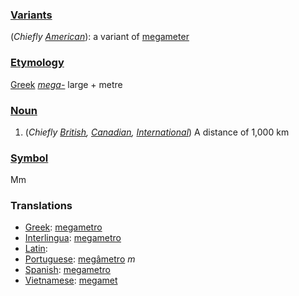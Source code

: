 === [[Variant]]s ===
(''Chiefly [[w:American English|American]]''): a variant of [[megameter]]

=== [[Etymology]] ===

[[Greek]] ''[[mega-]]'' large + metre

=== [[Noun]] ===

#(''Chiefly [[w:British English|British]], [[w:Canadian English|Canadian]], [[w:International English|International]]'') A distance of 1,000 km

=== [[Symbol]] ===
Mm

=== Translations ===

*[[Greek]]: [[megametro]]
*[[Interlingua]]: [[megametro]]
*[[Latin]]: [[]]
*[[Portuguese]]: [[megâmetro]] ''m''
*[[Spanish]]: [[megametro]]
*[[Vietnamese]]: [[megamet]]